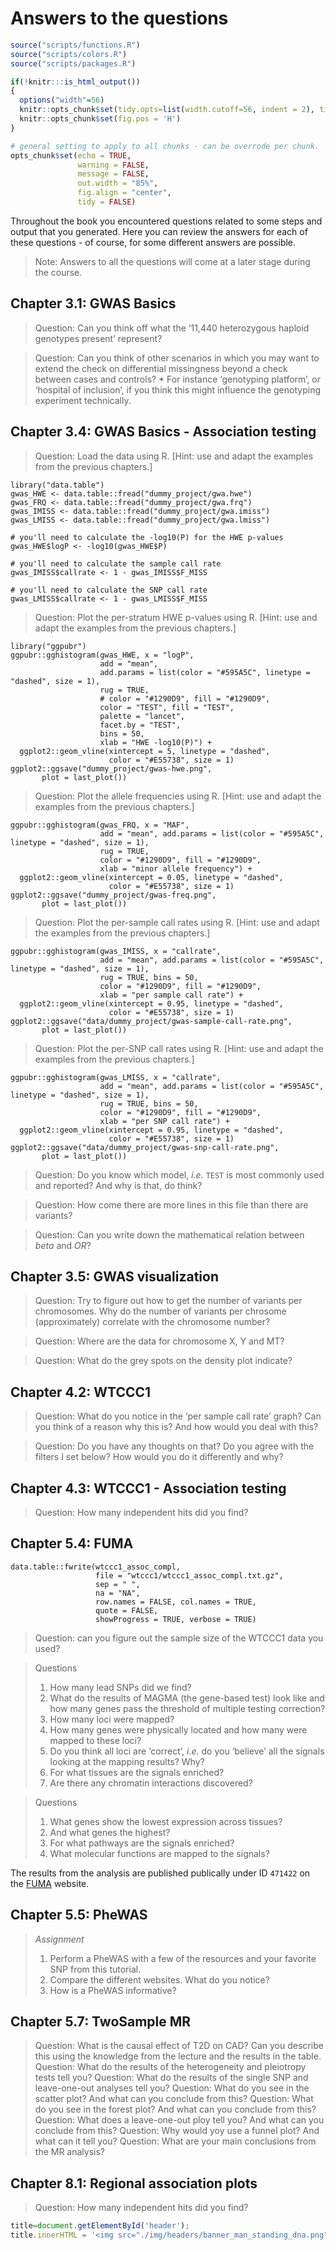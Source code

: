 # Answers to the questions {#answers}
<!-- ![](./img/_headers/banner_man_standing_dna.png){width=100%} -->
```r
source("scripts/functions.R")
source("scripts/colors.R")
source("scripts/packages.R")
```

```r
if(!knitr:::is_html_output())
{
  options("width"=56)
  knitr::opts_chunk$set(tidy.opts=list(width.cutoff=56, indent = 2), tidy = TRUE)
  knitr::opts_chunk$set(fig.pos = 'H')
}
```

```r
# general setting to apply to all chunks - can be overrode per chunk.
opts_chunk$set(echo = TRUE, 
               warning = FALSE, 
               message = FALSE, 
               out.width = "85%", 
               fig.align = "center", 
               tidy = FALSE)
```
Throughout the book you encountered questions related to some steps and output that you generated. Here you can review the answers for each of these questions - of course, for some different answers are possible.

> Note: Answers to all the questions will come at a later stage during the course.

## Chapter 3.1: GWAS Basics
> Question: Can you think off what the '11,440 heterozygous haploid genotypes present' represent? 

> Question: Can you think of other scenarios in which you may want to extend the check on differential missingness beyond a check between cases and controls?
 * For instance 'genotyping platform', or 'hospital of inclusion', if you think this might influence the genotyping experiment technically.

## Chapter 3.4: GWAS Basics - Association testing

> Question: Load the data using R. [Hint: use and adapt the examples from the previous chapters.]

```
library("data.table")
gwas_HWE <- data.table::fread("dummy_project/gwa.hwe")
gwas_FRQ <- data.table::fread("dummy_project/gwa.frq")
gwas_IMISS <- data.table::fread("dummy_project/gwa.imiss")
gwas_LMISS <- data.table::fread("dummy_project/gwa.lmiss")

# you'll need to calculate the -log10(P) for the HWE p-values
gwas_HWE$logP <- -log10(gwas_HWE$P)

# you'll need to calculate the sample call rate
gwas_IMISS$callrate <- 1 - gwas_IMISS$F_MISS

# you'll need to calculate the SNP call rate
gwas_LMISS$callrate <- 1 - gwas_LMISS$F_MISS
```

> Question: Plot the per-stratum HWE p-values using R. [Hint: use and adapt the examples from the previous chapters.]

```
library("ggpubr")
ggpubr::gghistogram(gwas_HWE, x = "logP",
                    add = "mean",
                    add.params = list(color = "#595A5C", linetype = "dashed", size = 1),
                    rug = TRUE,
                    # color = "#1290D9", fill = "#1290D9",
                    color = "TEST", fill = "TEST",
                    palette = "lancet",
                    facet.by = "TEST",
                    bins = 50,
                    xlab = "HWE -log10(P)") +
  ggplot2::geom_vline(xintercept = 5, linetype = "dashed",
                      color = "#E55738", size = 1)
ggplot2::ggsave("dummy_project/gwas-hwe.png",
       plot = last_plot())
```

> Question: Plot the allele frequencies using R. [Hint: use and adapt the examples from the previous chapters.]

```
ggpubr::gghistogram(gwas_FRQ, x = "MAF",
                    add = "mean", add.params = list(color = "#595A5C", linetype = "dashed", size = 1),
                    rug = TRUE,
                    color = "#1290D9", fill = "#1290D9",
                    xlab = "minor allele frequency") +
  ggplot2::geom_vline(xintercept = 0.05, linetype = "dashed",
                      color = "#E55738", size = 1)
ggplot2::ggsave("dummy_project/gwas-freq.png",
       plot = last_plot())
```


> Question: Plot the per-sample call rates using R. [Hint: use and adapt the examples from the previous chapters.]

```
ggpubr::gghistogram(gwas_IMISS, x = "callrate",
                    add = "mean", add.params = list(color = "#595A5C", linetype = "dashed", size = 1),
                    rug = TRUE, bins = 50,
                    color = "#1290D9", fill = "#1290D9",
                    xlab = "per sample call rate") +
  ggplot2::geom_vline(xintercept = 0.95, linetype = "dashed",
                      color = "#E55738", size = 1)
ggplot2::ggsave("data/dummy_project/gwas-sample-call-rate.png",
       plot = last_plot())
```

> Question: Plot the per-SNP call rates using R. [Hint: use and adapt the examples from the previous chapters.]

```
ggpubr::gghistogram(gwas_LMISS, x = "callrate",
                    add = "mean", add.params = list(color = "#595A5C", linetype = "dashed", size = 1),
                    rug = TRUE, bins = 50,
                    color = "#1290D9", fill = "#1290D9",
                    xlab = "per SNP call rate") +
  ggplot2::geom_vline(xintercept = 0.95, linetype = "dashed",
                      color = "#E55738", size = 1)
ggplot2::ggsave("data/dummy_project/gwas-snp-call-rate.png",
       plot = last_plot())
```

> Question: Do you know which model, _i.e._ `TEST` is most commonly used and reported? And why is that, do think?

> Question: How come there are more lines in this file than there are variants?
 
> Question: Can you write down the mathematical relation between _beta_ and _OR_?

## Chapter 3.5: GWAS visualization

> Question: Try to figure out how to get the number of variants per chromosomes. Why do the number of variants per chrosome (approximately) correlate with the chromosome number?

> Question: Where are the data for chromosome X, Y and MT?

> Question: What do the grey spots on the density plot indicate?

## Chapter 4.2: WTCCC1

> Question: What do you notice in the 'per sample call rate' graph? Can you think of a reason why this is? And how would you deal with this?

> Question: Do you have any thoughts on that? Do you agree with the filters I set below? How would you do it differently and why?

## Chapter 4.3: WTCCC1 - Association testing

> Question: How many independent hits did you find?


## Chapter 5.4: FUMA

```
data.table::fwrite(wtccc1_assoc_compl, 
                   file = "wtccc1/wtccc1_assoc_compl.txt.gz", 
                   sep = " ", 
                   na = "NA", 
                   row.names = FALSE, col.names = TRUE,
                   quote = FALSE, 
                   showProgress = TRUE, verbose = TRUE)
```

> Question: can you figure out the sample size of the WTCCC1 data you used?

> Questions
> 
> 1. How many lead SNPs did we find?
> 2. What do the results of MAGMA (the gene-based test) look like and how many genes pass the threshold of multiple testing correction?
> 3. How many loci were mapped?
> 4. How many genes were physically located and how many were mapped to these loci?
> 5. Do you think all loci are 'correct', _i.e._ do you 'believe' all the signals looking at the mapping results? Why?
> 6. For what tissues are the signals enriched?
> 7. Are there any chromatin interactions discovered?

> Questions
> 
> 1. What genes show the lowest expression across tissues?
> 2. And what genes the highest?
> 3. For what pathways are the signals enriched?
> 4. What molecular functions are mapped to the signals?

The results from the analysis are published publically under ID `471422` on the [FUMA](http://fuma.ctglab.nl){target="_blank"} website.

## Chapter 5.5: PheWAS

> *Assignment*
> 
> 1. Perform a PheWAS with a few of the resources and your favorite SNP from this tutorial. 
> 2. Compare the different websites. What do you notice?
> 3. How is a PheWAS informative?

## Chapter 5.7: TwoSample MR

> Question: What is the causal effect of T2D on CAD? Can you describe this using the knowledge from the lecture and the results in the table.
> Question: What do the results of the heterogeneity and pleiotropy tests tell you?
> Question: What do the results of the single SNP and leave-one-out analyses tell you?
> Question: What do you see in the scatter plot? And what can you conclude from this?
> Question: What do you see in the forest plot? And what can you conclude from this?
> Question: What does a leave-one-out ploy tell you? And what can you conclude from this?
> Question: Why would yoy use a funnel plot? And what can it tell you?
> Question: What are your main conclusions from the MR analysis?


## Chapter 8.1: Regional association plots

> Question: How many independent hits did you find?

```js
title=document.getElementById('header');
title.innerHTML = '<img src="./img/headers/banner_man_standing_dna.png" alt="Answers to questions">' + title.innerHTML
```
